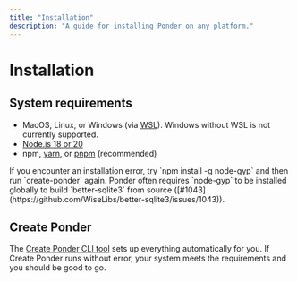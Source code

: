 ```yaml
---
title: "Installation"
description: "A guide for installing Ponder on any platform."
---
```



# Installation

## System requirements

- MacOS, Linux, or Windows (via [WSL](https://learn.microsoft.com/en-us/windows/wsl/install)). Windows without WSL is not currently supported.
- [Node.js 18 or 20](https://nodejs.org/en)
- npm, [yarn](https://yarnpkg.com/getting-started/install), or [pnpm](https://pnpm.io/installation) (recommended)

<Callout type="warning">
  If you encounter an installation error, try `npm install -g node-gyp` and then
  run `create-ponder` again. Ponder often requires `node-gyp` to be installed
  globally to build `better-sqlite3` from source
  ([#1043](https://github.com/WiseLibs/better-sqlite3/issues/1043)).
</Callout>

## Create Ponder

The [Create Ponder CLI tool](/getting-started/new-project) sets up everything automatically for you. If Create Ponder runs without error, your system meets the requirements and you should be good to go.
